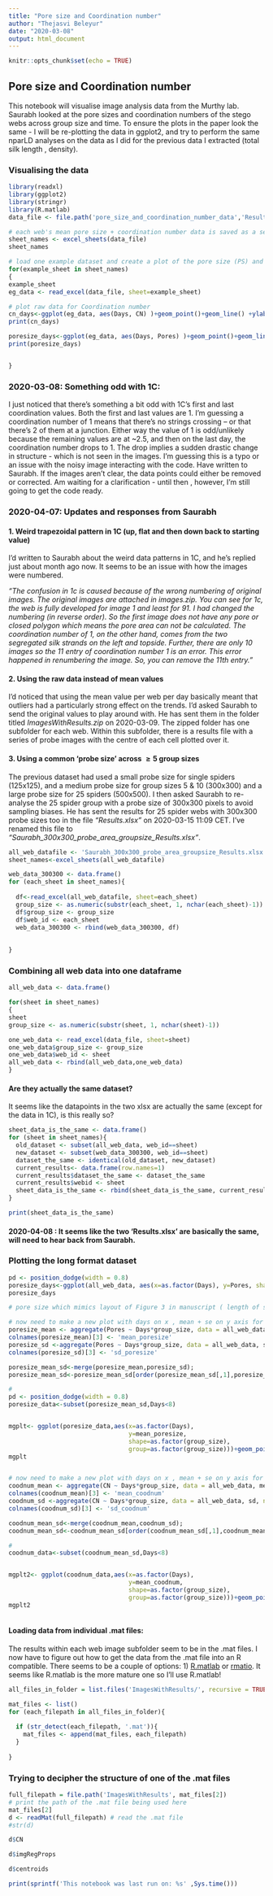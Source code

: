 ```yaml
---
title: "Pore size and Coordination number"
author: "Thejasvi Beleyur"
date: "2020-03-08"
output: html_document
---
```


```r
knitr::opts_chunk$set(echo = TRUE)
```

## Pore size and Coordination number
This notebook will visualise image analysis data from the Murthy lab. Saurabh looked at the pore sizes and coordination numbers of the stego webs across group size and time. To ensure the plots in the paper look the same - I will be re-plotting the data in ggplot2, and try to  perform the same nparLD analyses
on the data as I did for the previous data I extracted (total silk length , density). 

### Visualising the data
```r
library(readxl)
library(ggplot2)
library(stringr)
library(R.matlab)
data_file <- file.path('pore_size_and_coordination_number_data','Results.xlsx')

# each web's mean pore size + coordination number data is saved as a separate sheet
sheet_names <- excel_sheets(data_file)
sheet_names

# load one example dataset and create a plot of the pore size (PS) and coordination number (CN)
for(example_sheet in sheet_names)
{
example_sheet
eg_data <- read_excel(data_file, sheet=example_sheet)

# plot raw data for Coordination number
cn_days<-ggplot(eg_data, aes(Days, CN) )+geom_point()+geom_line() +ylab('Coordination number') + xlab('Days') + ggtitle(sprintf('raw plot for %s',example_sheet))+ylim(0,10)
print(cn_days)

poresize_days<-ggplot(eg_data, aes(Days, Pores) )+geom_point()+geom_line() +ylab('Pore size') + xlab('Days') + ggtitle(sprintf('raw plot for %s',example_sheet))+ylim(0,2000)
print(poresize_days)


}

```
### 2020-03-08: Something odd with 1C:
I just noticed that there's something a bit odd with 1C's first and last coordination values. Both the first and last values are 1. I'm guessing a coordination number of 1 means that there's no strings crossing -- or that there's 2 of them at a junction. Either way the value of 1 is odd/unlikely because the remaining values are at ~2.5, and then on the last day, the coordination number drops to 1. The drop implies a sudden drastic change in structure - which is not seen in the images. I'm guessing this  is a typo or an issue with the noisy  image interacting with the code.  Have written to Saurabh. If the images aren't clear, the data points could either be removed or corrected. Am waiting for a clarification - until then , however, I'm still going to get the code ready. 

### 2020-04-07: Updates and responses from Saurabh

#### 1. Weird trapezoidal pattern in 1C (up, flat and then down back to starting value)
I'd written to Saurabh about the weird data patterns in 1C, and he's replied just about  month ago now. It seems to be an issue with how the images were numbered. 

*"The confusion in 1c is caused because of the wrong numbering of original images. The original images are attached in images.zip. You can see for 1c, the web is fully developed for image 1 and least for 91. I had changed the numbering (in reverse order). So the first image does not have any pore or closed polygon which means the pore area can not be calculated. The coordination number of 1, on the other hand, comes from the two segregated silk strands on the left and topside. Further, there are only 10 images so the 11 entry of coordination number 1 is an error. This error happened in renumbering the image. So, you can remove the 11th entry."*


#### 2. Using the raw data instead of mean values
I'd noticed that using the mean value per web per day basically meant that outliers had a particularly strong effect 
on the trends. I'd asked Saurabh to send the original values to play around with. He has sent them in the folder titled *ImagesWithResults.zip* on 2020-03-09. The zipped folder has one subfolder for each web. Within this subfolder, there is a results file with a series of probe images with the centre of each cell plotted over it. 

#### 3. Using a common 'probe size' across $\geq 5$ group sizes
The previous dataset had used a small probe size for single spiders (125x125), and a medium probe size for 
group sizes 5 & 10 (300x300) and a large probe size for 25 spiders (500x500). I then asked Saurabh to re-analyse
the 25 spider group with a probe size of 300x300 pixels to avoid sampling biases. He has sent the results for 
25 spider webs with 300x300 probe sizes too in the file *"Results.xlsx"* on 2020-03-15 11:09 CET. I've renamed this file to *"Saurabh_300x300_probe_area_groupsize_Results.xlsx"*. 


```r
all_web_datafile <- 'Saurabh_300x300_probe_area_groupsize_Results.xlsx'
sheet_names<-excel_sheets(all_web_datafile)

web_data_300300 <- data.frame()
for (each_sheet in sheet_names){
  
  df<-read_excel(all_web_datafile, sheet=each_sheet)
  group_size <- as.numeric(substr(each_sheet, 1, nchar(each_sheet)-1))
  df$group_size <- group_size
  df$web_id <- each_sheet
  web_data_300300 <- rbind(web_data_300300, df)
  
  
}


```




### Combining all web data into one dataframe

```r

all_web_data <- data.frame()

for(sheet in sheet_names)
{
sheet
group_size <- as.numeric(substr(sheet, 1, nchar(sheet)-1))

one_web_data <- read_excel(data_file, sheet=sheet)
one_web_data$group_size <- group_size
one_web_data$web_id <- sheet
all_web_data <- rbind(all_web_data,one_web_data)
}

```


#### Are they actually the same dataset?
It seems like the datapoints in the two xlsx are actually the same (except for the data in 1C), is this really so?

```r

sheet_data_is_the_same <- data.frame()
for (sheet in sheet_names){
  old_dataset <- subset(all_web_data, web_id==sheet)
  new_dataset <- subset(web_data_300300, web_id==sheet)
  dataset_the_same <- identical(old_dataset, new_dataset)
  current_results<- data.frame(row.names=1)
  current_results$dataset_the_same <- dataset_the_same
  current_results$webid <- sheet
  sheet_data_is_the_same <- rbind(sheet_data_is_the_same, current_results)
}

print(sheet_data_is_the_same)
```

#### 2020-04-08 : It seems like the two 'Results.xlsx' are basically the same, will need to hear back from Saurabh.



### Plotting the long format dataset

```r
pd <- position_dodge(width = 0.8)
poresize_days<-ggplot(all_web_data, aes(x=as.factor(Days), y=Pores, shape=as.factor(group_size), group=web_id)) + geom_point(position=pd)+geom_line(linetype='solid', size=0.75, position=pd) +ylab('Pore size') + xlab('Days')  
poresize_days


```


```r
# pore size which mimics layout of Figure 3 in manuscript ( length of silk vs days acros groupsizes)

# now need to make a new plot with days on x , mean + se on y axis for each group size :
poresize_mean <- aggregate(Pores ~ Days*group_size, data = all_web_data, mean, na.action=na.omit); 
colnames(poresize_mean)[3] <- 'mean_poresize'
poresize_sd <-aggregate(Pores ~ Days*group_size, data = all_web_data, sd, na.action=na.omit);
colnames(poresize_sd)[3] <- 'sd_poresize'

poresize_mean_sd<-merge(poresize_mean,poresize_sd); 
poresize_mean_sd<-poresize_mean_sd[order(poresize_mean_sd[,1],poresize_mean_sd[,2]),]

#
pd <- position_dodge(width = 0.8)
poresize_data<-subset(poresize_mean_sd,Days<8)


mgplt<- ggplot(poresize_data,aes(x=as.factor(Days),
                                 y=mean_poresize,
                                 shape=as.factor(group_size),
                                 group=as.factor(group_size)))+geom_pointrange(aes(ymin=mean_poresize-sd_poresize, ymax=mean_poresize+sd_poresize,width=0.9),size=1.3,position=pd) +scale_shape_manual(values=c(15,16,17,18))+ xlab('Days') + ylab('Pore size (a.u.)') +geom_line(lwd=1,position=pd)+labs(shape = "Group Size")+ theme(text = element_text(size=15));
mgplt



```

```r
# now need to make a new plot with days on x , mean + se on y axis for each group size :
coodnum_mean <- aggregate(CN ~ Days*group_size, data = all_web_data, mean, na.action=na.omit); 
colnames(coodnum_mean)[3] <- 'mean_coodnum'
coodnum_sd <-aggregate(CN ~ Days*group_size, data = all_web_data, sd, na.action=na.omit);
colnames(coodnum_sd)[3] <- 'sd_coodnum'

coodnum_mean_sd<-merge(coodnum_mean,coodnum_sd); 
coodnum_mean_sd<-coodnum_mean_sd[order(coodnum_mean_sd[,1],coodnum_mean_sd[,2]),]

#
coodnum_data<-subset(coodnum_mean_sd,Days<8)


mgplt2<- ggplot(coodnum_data,aes(x=as.factor(Days),
                                 y=mean_coodnum,
                                 shape=as.factor(group_size),
                                 group=as.factor(group_size)))+geom_pointrange(aes(ymin=mean_coodnum-sd_coodnum, ymax=mean_coodnum+sd_coodnum,width=0.9),size=1.3,position=pd) +scale_shape_manual(values=c(15,16,17,18))+ xlab('Days') + ylab('Coordination nummber') +geom_line(lwd=1,position=pd)+labs(shape = "Group Size")+ theme(text = element_text(size=15))+ylim(1,4);
mgplt2



```


#### Loading data from individual .mat files:
The results within each web image subfolder seem to be in the .mat files. I now have to figure out how to get the data from the .mat file into an R compatible. There seems to be a couple of options: 1) [R.matlab](https://www.rdocumentation.org/packages/R.matlab/versions/3.6.2/topics/readMat) or [rmatio](https://www.rdocumentation.org/packages/rmatio/versions/0.14.0/topics/read.mat). It seems like R.matlab is the more mature one so I'll use R.matlab!

```r
all_files_in_folder = list.files('ImagesWithResults/', recursive = TRUE, include.dirs = TRUE)

mat_files <- list()
for (each_filepath in all_files_in_folder){
  
  if (str_detect(each_filepath, '.mat')){
    mat_files <- append(mat_files, each_filepath)
  }
  
}


```

### Trying to decipher the structure of one of the .mat files

```r

full_filepath = file.path('ImagesWithResults', mat_files[2])
# print the path of the .mat file being used here
mat_files[2]
d <- readMat(full_filepath) # read the .mat file 
#str(d)

d$CN

d$imgRegProps

d$centroids
```


```r
print(sprintf('This notebook was last run on: %s' ,Sys.time()))
```

